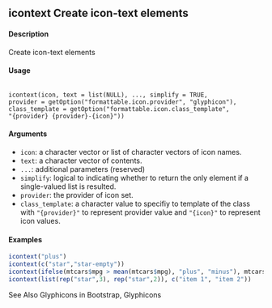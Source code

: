 ## icontext Create icon-text elements

#### Description
Create icon-text elements

#### Usage
<pre><code>
icontext(icon, text = list(NULL), ..., simplify = TRUE,
provider = getOption("formattable.icon.provider", "glyphicon"),
class_template = getOption("formattable.icon.class_template",
"{provider} {provider}-{icon}"))
</code></pre>

#### Arguments
* ``icon``: a character vector or list of character vectors of icon names.
* ``text``: a character vector of contents.
* ``...``: additional parameters (reserved)
* ``simplify``: logical to indicating whether to return the only element if a single-valued list is resulted. 
* ``provider``: the provider of icon set.
* ``class_template``: a character value to specifiy to template of the class with ``"{provider}"`` to represent provider value and ``"{icon}"`` to represent icon values.

#### Examples
```r
icontext("plus")
icontext(c("star","star-empty"))
icontext(ifelse(mtcars$mpg > mean(mtcars$mpg), "plus", "minus"), mtcars$mpg)
icontext(list(rep("star",3), rep("star",2)), c("item 1", "item 2"))
```


See Also
Glyphicons in Bootstrap, Glyphicons
